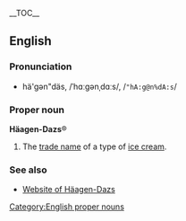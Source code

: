 {{wikipedia}}
__TOC__
==English==
<!--This is misleading - everything has an etymology.  The term must have been coined somehow - Paul G
===Etymology===
None. Contrary to appearances this is not derived from another language.
-->

===Pronunciation===
*hä'gən"däs, /ˈhɑːɡənˌdɑːs/, /<tt>"hA:g@n%dA:s</tt>/

===Proper noun===
'''Häagen-Dazs'''&reg;

#The [[trade name]] of a type of [[ice cream]].

===See also===
*[http://www.haagen-dazs.com/ Website of Häagen-Dazs]

[[Category:English proper nouns]]